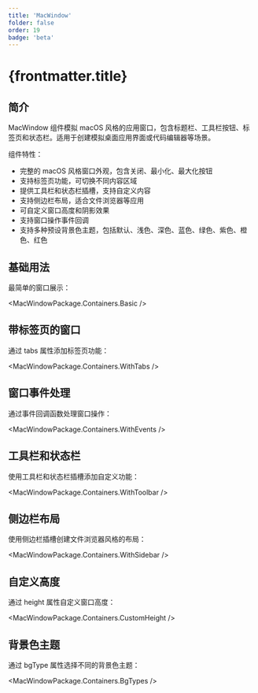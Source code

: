 ```yaml
---
title: 'MacWindow'
folder: false
order: 19
badge: 'beta'
---
```



# {frontmatter.title}

## 简介

MacWindow 组件模拟 macOS 风格的应用窗口，包含标题栏、工具栏按钮、标签页和状态栏。适用于创建模拟桌面应用界面或代码编辑器等场景。

组件特性：

- 完整的 macOS 风格窗口外观，包含关闭、最小化、最大化按钮
- 支持标签页功能，可切换不同内容区域
- 提供工具栏和状态栏插槽，支持自定义内容
- 支持侧边栏布局，适合文件浏览器等应用
- 可自定义窗口高度和阴影效果
- 支持窗口操作事件回调
- 支持多种预设背景色主题，包括默认、浅色、深色、蓝色、绿色、紫色、橙色、红色

## 基础用法

最简单的窗口展示：

<MacWindowPackage.Containers.Basic />

## 带标签页的窗口

通过 tabs 属性添加标签页功能：

<MacWindowPackage.Containers.WithTabs />

## 窗口事件处理

通过事件回调函数处理窗口操作：

<MacWindowPackage.Containers.WithEvents />

## 工具栏和状态栏

使用工具栏和状态栏插槽添加自定义功能：

<MacWindowPackage.Containers.WithToolbar />

## 侧边栏布局

使用侧边栏插槽创建文件浏览器风格的布局：

<MacWindowPackage.Containers.WithSidebar />

## 自定义高度

通过 height 属性自定义窗口高度：

<MacWindowPackage.Containers.CustomHeight />

## 背景色主题

通过 bgType 属性选择不同的背景色主题：

<MacWindowPackage.Containers.BgTypes /> 

